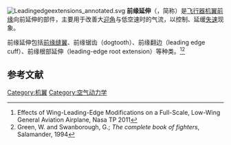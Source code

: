 [[File:Leadingedgeextensions_annotated.svg|thumb]]
'''前缘延伸'''（{{lang-en|leading-edge extension}}，简称{{lang|en|LEX}}）是[[飞行器|飞行器]][[机翼|机翼]][[前缘|前缘]]向前延伸的部件，主要用于改善大[[迎角|迎角]]与低空速时的气流，以控制、延缓[[失速|失速]]现象。

前缘延伸包括[[前缘缝翼|前缘缝翼]]、前缘锯齿（dogtooth）、前缘翻边（leading edge cuff）、前缘根部延伸（leading-edge root extension）等种类。<ref>Effects of Wing-Leading-Edge Modifications on a Full-Scale, Low-Wing General Aviation Airplane, Nasa TP 2011</ref><ref>Green, W. and Swanborough, G.; ''The complete book of fighters'', Salamander, 1994</ref>

{{Gallery
 | File:Airfrance.a318-100.f-gugj.arp.jpg|空客A318-100的前缘缝翼
 | File:Hawker hunter t7 blue diamond in planform arp.jpg|[[霍克猎手战斗机|霍克猎手战斗机]]的前缘锯齿
 | File:DroopedLeadingEdgeCuff01.JPG|AA-1 Yankee的下垂前缘翻边
 | File:FA18 LEX.jpg|[[F/A-18大黄蜂战斗攻击机|F/A-18]]的前缘根部延伸（LERX）
}}

== 参考文献 ==
{{reflist}}

{{航空器部件}}

[[Category:机翼|Category:机翼]]
[[Category:空气动力学|Category:空气动力学]]